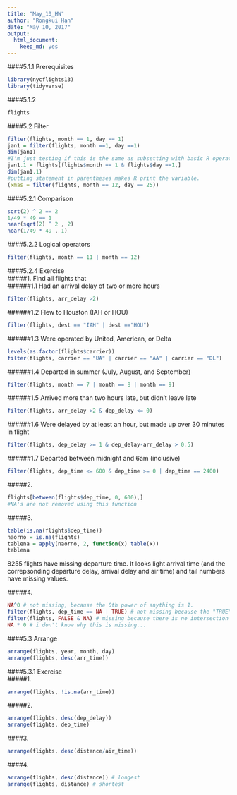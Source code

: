 ```yaml
---
title: "May_10_HW"
author: "Rongkui Han"
date: "May 10, 2017"
output: 
  html_document: 
    keep_md: yes
---
```

####5.1.1 Prerequisites  
```r
library(nycflights13)
library(tidyverse)
```

####5.1.2  
```r
flights
```

####5.2 Filter  
```r
filter(flights, month == 1, day == 1)
jan1 = filter(flights, month ==1, day ==1)
dim(jan1)
#I'm just testing if this is the same as subsetting with basic R operations. It looks like they are the same. 
jan1.1 = flights[flights$month == 1 & flights$day ==1,] 
dim(jan1.1)
#putting statement in parentheses makes R print the variable. 
(xmas = filter(flights, month == 12, day == 25))
```

####5.2.1 Comparison  
```r
sqrt(2) ^ 2 == 2
1/49 * 49 == 1
near(sqrt(2) ^ 2 , 2)
near(1/49 * 49 , 1)


```

####5.2.2 Logical operators  
```r
filter(flights, month == 11 | month == 12)

```

####5.2.4 Exercise  
#####1. Find all flights that   
######1.1 Had an arrival delay of two or more hours  
```r
filter(flights, arr_delay >2)
```

######1.2 Flew to Houston (IAH or HOU)  
```r
filter(flights, dest == "IAH" | dest =="HOU")
```

######1.3 Were operated by United, American, or Delta  
```r
levels(as.factor(flights$carrier))
filter(flights, carrier == "UA" | carrier == "AA" | carrier == "DL")
```

######1.4 Departed in summer (July, August, and September)  
```r
filter(flights, month == 7 | month == 8 | month == 9)
```

######1.5 Arrived more than two hours late, but didn’t leave late  
```r
filter(flights, arr_delay >2 & dep_delay <= 0)
```

######1.6 Were delayed by at least an hour, but made up over 30 minutes in flight  
```r
filter(flights, dep_delay >= 1 & dep_delay-arr_delay > 0.5)
```

######1.7 Departed between midnight and 6am (inclusive)  
```r
filter(flights, dep_time <= 600 & dep_time >= 0 | dep_time == 2400)
```

#####2.  
```r
flights[between(flights$dep_time, 0, 600),]
#NA's are not removed using this function
```

#####3.
```r
table(is.na(flights$dep_time))
naorno = is.na(flights)
tablena = apply(naorno, 2, function(x) table(x))
tablena
```
8255 flights have missing departure time. 
It looks light arrival time (and the correpsonding departure delay, arrival delay and air time) and tail numbers have missing values.   

#####4. 
```r
NA^0 # not missing, because the 0th power of anything is 1. 
filter(flights, dep_time == NA | TRUE) # not missing because the "TRUE" option has content
filter(flights, FALSE & NA) # missing because there is no intersection between "unknown" and "false".
NA * 0 # i don't know why this is missing...
```

####5.3 Arrange  
```r
arrange(flights, year, month, day)
arrange(flights, desc(arr_time))
```

####5.3.1 Exercise  
#####1.   
```r
arrange(flights, !is.na(arr_time))
```

#####2.  
```r
arrange(flights, desc(dep_delay))
arrange(flights, dep_time)
```

####3.  
```r
arrange(flights, desc(distance/air_time))
```

####4. 
```r
arrange(flights, desc(distance)) # longest
arrange(flights, distance) # shortest
```

